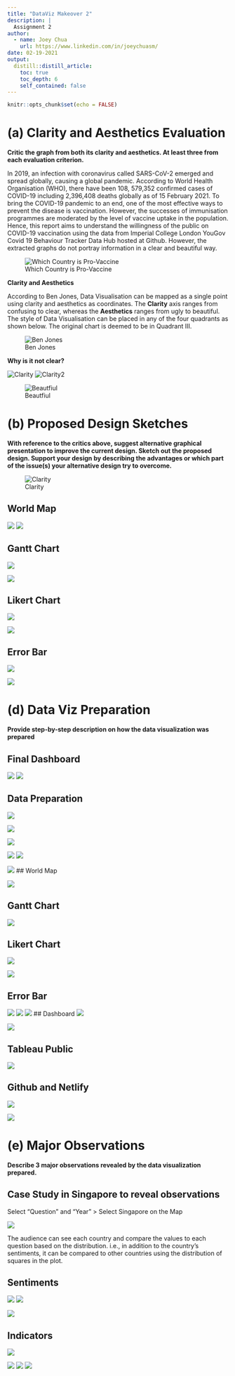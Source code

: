 ```yaml
---
title: "DataViz Makeover 2"
description: |
  Assignment 2
author:
  - name: Joey Chua
    url: https://www.linkedin.com/in/joeychuasm/
date: 02-19-2021
output:
  distill::distill_article:
    toc: true
    toc_depth: 6
    self_contained: false
---
```



```r
knitr::opts_chunk$set(echo = FALSE)
```


# (a) Clarity and Aesthetics Evaluation

__Critic the graph from both its clarity and aesthetics. At least three from each evaluation criterion.__

In 2019, an infection with coronavirus called SARS-CoV-2 emerged and spread globally, causing a global pandemic. According to World Health Organisation (WHO), there have been 108, 579,352 confirmed cases of COVID-19 including 2,396,408 deaths globally as of 15 February 2021. To bring the COVID-19 pandemic to an end, one of the most effective ways to prevent the disease is vaccination. However, the successes of immunisation programmes are moderated by the level of vaccine uptake in the population.  Hence, this report aims to understand the willingness of the public on COVID-19 vaccination using the data from Imperial College London YouGov Covid 19 Behaviour Tracker Data Hub hosted at Github. However, the extracted graphs do not portray information in a clear and beautiful way.

![Which Country is Pro-Vaccine](originalchart.png)

__Clarity and Aesthetics__

According to Ben Jones, Data Visualisation can be mapped as a single point using clarity and aesthetics as coordinates. The __Clarity__ axis ranges from confusing to clear, whereas the __Aesthetics__ ranges from ugly to beautiful. The style of Data Visualisation can be placed in any of the four quadrants as shown below. The original chart is deemed to be in Quadrant III.

![Ben Jones](benjones.png)


__Why is it not clear?__

![Clarity](whyisitnotclear.png)
![Clarity2](whyisitnotclear2.png)


![Beautfiul](whyisitnotbeautiful.png)

# (b) Proposed Design Sketches

__With reference to the critics above, suggest alternative graphical presentation to improve the current design. Sketch out the proposed design. Support your design by describing the advantages or which part of the issue(s) your alternative design try to overcome.__

![Clarity](proposeddesign.png)

## World Map

![](worldmap.png)
![](worldmapbenefits.png)

## Gantt Chart


![](ganttchart.png)


![](ganttchartbenefits.png)

## Likert Chart

![](likertchart.png)

![](likertchartbenefit.png)

## Error Bar

![](errorbar.png)


![](errorbarbenefits.png)



# (d) Data Viz Preparation

__Provide step-by-step description on how the data visualization was prepared__

## Final Dashboard


![](finaldashboard.png)
![](finaldashboardlayout.png)

## Data Preparation

![](rdatacleaning.png)

![](datacleanstep1.png)

![](datacleanstep2.png)


![](datacleanstep3.png)
![](datacleanstep4.png)

![](datacleanstep5.png)
## World Map

![](worldmapstep1.png)

## Gantt Chart

![](ganttstep1.png)


## Likert Chart

![](likertstep1.png)

![](likertstep2.png)

## Error Bar
![](errorbarstep1.png)
![](errorbarstep2.png)
![](errorbarstep3.png)
## Dashboard
![](dashboardstep1.png)

![](dashboardstep2.png)

## Tableau Public

![](tableaustep1.png)

## Github and Netlify

![](githubstep1.png)

![](githubstep2.png)



# (e) Major Observations

__Describe 3 major observations revealed by the data visualization prepared.__


## Case Study in Singapore to reveal observations

Select “Question” and “Year” > Select Singapore on the Map

![](casestudy1.png)

The audience can see each country and compare the values to each question based on the distribution. i.e., in addition to the country’s sentiments, it can be compared to other countries using the distribution of squares in the plot. 

## Sentiments 

![](casestudy2.png)
![](casestudy3.png)

![](casestudy4.png)

## Indicators

![](casestudy5.png)

![](casestudy6.png)
![](casestudy7.png)
![](casestudy8.png)


